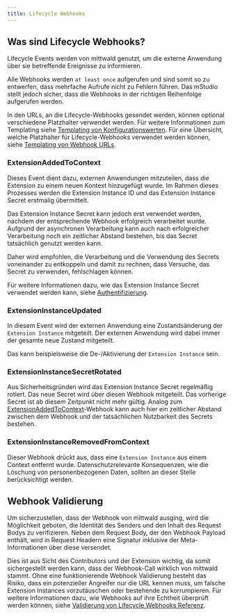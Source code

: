 ```yaml
---
title: Lifecycle Webhooks
---
```


## Was sind Lifecycle Webhooks?

Lifecycle Events werden von mittwald genutzt, um die externe Anwendung über sie betreffende Ereignisse zu informieren.

Alle Webhooks werden `at least once` aufgerufen und sind somit so zu entwerfen, dass mehrfache Aufrufe nicht zu Fehlern führen.
Das mStudio stellt jedoch sicher, dass die Webhooks in der richtigen Reihenfolge aufgerufen werden.

In den URLs, an die Lifecycle-Webhooks gesendet werden, können optional verschiedene Platzhalter verwendet werden.
Für weitere Informationen zum Templating siehe [Templating von Konfigurationswerten](../templating).
Für eine Übersicht, welche Platzhalter für Lifecycle-Webhooks verwendet werden können, siehe [Templating von Webhook URLs](../../../reference/webhooks#templating-von-webhook-urls).

### ExtensionAddedToContext

Dieses Event dient dazu, externen Anwendungen mitzuteilen, dass die Extension zu einem neuen Kontext hinzugefügt wurde.
Im Rahmen dieses Prozesses werden die Extension Instance ID und das Extension Instance Secret erstmalig übermittelt.

Das Extension Instance Secret kann jedoch erst verwendet werden, nachdem der entsprechende Webhook erfolgreich verarbeitet wurde.
Aufgrund der asynchronen Verarbeitung kann auch nach erfolgreicher Verarbeitung noch ein zeitlicher Abstand bestehen, bis das Secret tatsächlich genutzt werden kann.

Daher wird empfohlen, die Verarbeitung und die Verwendung des Secrets voneinander zu entkoppeln und damit zu rechnen,
dass Versuche, das Secret zu verwenden, fehlschlagen können.

Für weitere Informationen dazu, wie das Extension Instance Secret verwendet werden kann, siehe [Authentifizierung](../authentication#extension-instance-secret).

### ExtensionInstanceUpdated

In diesem Event wird der externen Anwendung eine Zustandsänderung der `Extension Instance` mitgeteilt.
Der externen Anwendung wird dabei immer der gesamte neue Zustand mitgeteilt.

Das kann beispielsweise die De-/Aktivierung der `Extension Instance` sein.

### ExtensionInstanceSecretRotated

Aus Sicherheitsgründen wird das Extension Instance Secret regelmäßig rotiert.
Das neue Secret wird über diesen Webhook mitgeteilt.
Das vorherige Secret ist ab diesem Zeitpunkt nicht mehr gültig.
Analog zum [ExtensionAddedToContext](#extensionaddedtocontext)-Webhook kann auch hier ein zeitlicher Abstand zwischen dem Webhook und der tatsächlichen Nutzbarkeit des Secrets bestehen.

### ExtensionInstanceRemovedFromContext

Dieser Webhook drückt aus, dass eine `Extension Instance` aus einem Context entfernt wurde.
Datenschutzrelevante Konsequenzen, wie die Löschung von personenbezogenen Daten, sollten an dieser Stelle berücksichtigt werden.

## Webhook Validierung

Um sicherzustellen, dass der Webhook von mittwald ausging, wird die Möglichkeit geboten, die Identität des Senders und den Inhalt des Request Bodys zu verifizieren.
Neben dem Request Body, der den Webhook Payload enthält, wird in Request Headern eine Signatur inklusive der Meta-Informationen über diese versendet.

Dies ist aus Sicht des Contributors und der Extension wichtig, da somit sichergestellt werden kann, dass der Webhook-Call wirklich von mittwald stammt.
Ohne eine funktionierende Webhook Validierung besteht das Risiko, dass ein potenzieller Angreifer nur die URL kennen muss, um falsche Extension Instances vorzutäuschen oder bestehende zu korrumpieren.
Für weitere Informationen dazu, wie Webhooks auf ihre Echtheit überprüft werden können, siehe [Validierung von Lifecycle Webhooks Referenz](../../../reference/webhooks#validierung-von-lifecycle-webhooks).
